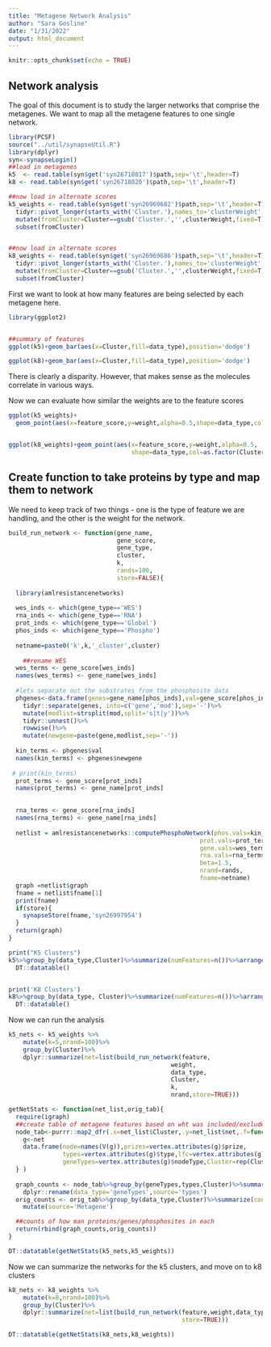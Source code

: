 ```yaml
---
title: "Metagene Network Analysis"
author: "Sara Gosline"
date: "1/31/2022"
output: html_document
---
```


```r
knitr::opts_chunk$set(echo = TRUE)
```

## Network analysis 

The goal of this document is to study the larger networks that comprise the metagenes. We want to map all the metagene features to one single network.

```r

library(PCSF)
source("../util/synapseUtil.R")
library(dplyr)
syn<-synapseLogin()
##load in metagenes
k5  <- read.table(syn$get('syn26718017')$path,sep='\t',header=T)
k8 <- read.table(syn$get('syn26718020')$path,sep='\t',header=T)

##now load in alternate scores
k5_weights <- read.table(syn$get('syn26969682')$path,sep='\t',header=T)%>%
  tidyr::pivot_longer(starts_with('Cluster.'),names_to='clusterWeight',values_to = 'weight')%>%
  mutate(fromCluster=Cluster==gsub('Cluster.','',clusterWeight,fixed=T))%>%
  subset(fromCluster)


##now load in alternate scores
k8_weights <- read.table(syn$get('syn26969686')$path,sep='\t',header=T)%>%
  tidyr::pivot_longer(starts_with('Cluster.'),names_to='clusterWeight',values_to = 'weight')%>%
  mutate(fromCluster=Cluster==gsub('Cluster.','',clusterWeight,fixed=T))%>%
  subset(fromCluster)


```

First we want to look at how many features are being selected by each metagene here.

```r
library(ggplot2)


##summary of features
ggplot(k5)+geom_bar(aes(x=Cluster,fill=data_type),position='dodge')

ggplot(k8)+geom_bar(aes(x=Cluster,fill=data_type),position='dodge')


```

There is clearly a disparity. However, that makes sense as the molecules correlate in various ways. 

Now we can evaluate how similar the weights are to the feature scores

```r


ggplot(k5_weights)+
  geom_point(aes(x=feature_score,y=weight,alpha=0.5,shape=data_type,col=as.factor(Cluster)))


ggplot(k8_weights)+geom_point(aes(x=feature_score,y=weight,alpha=0.5,
                                  shape=data_type,col=as.factor(Cluster)))


```
## Create function to take proteins by type and map them to network

We need to keep track of two things - one is the type of feature we are handling, and the other is the weight for the network.

```r

build_run_network <- function(gene_name, 
                              gene_score, 
                              gene_type,
                              cluster,
                              k,
                              rands=100,
                              store=FALSE){
  
  library(amlresistancenetworks)
  
  wes_inds <- which(gene_type=='WES')
  rna_inds <- which(gene_type=='RNA')
  prot_inds <- which(gene_type=='Global')
  phos_inds <- which(gene_type=='Phospho')
  
  netname=paste0('k',k,'_cluster',cluster)
  
    ##rename WES
  wes_terms <- gene_score[wes_inds]
  names(wes_terms) <- gene_name[wes_inds]
  
  #lets separate out the substrates from the phosphosite data
  phgenes<-data.frame(genes=gene_name[phos_inds],val=gene_score[phos_inds])%>%
    tidyr::separate(genes, into=c('gene','mod'),sep='-')%>%
    mutate(modlist=strsplit(mod,split='s|t|y'))%>%
    tidyr::unnest()%>%
    rowwise()%>%
    mutate(newgene=paste(gene,modlist,sep='-'))
  
  kin_terms <- phgenes$val
  names(kin_terms) <- phgenes$newgene
  
 # print(kin_terms)
  prot_terms <- gene_score[prot_inds]
  names(prot_terms) <- gene_name[prot_inds]
  

  rna_terms <- gene_score[rna_inds]
  names(rna_terms) <- gene_name[rna_inds]
  
  netlist = amlresistancenetworks::computePhosphoNetwork(phos.vals=kin_terms,
                                                     prot.vals=prot_terms,
                                                     gene.vals=wes_terms,
                                                     rna.vals=rna_terms,
                                                     beta=1.5,
                                                     nrand=rands,
                                                     fname=netname)
  graph =netlist$graph
  fname = netlist$fname[1]
  print(fname)
  if(store){
    synapseStore(fname,'syn26997954')
  }  
  return(graph)
}

print("K5 Clusters")
k5%>%group_by(data_type,Cluster)%>%summarize(numFeatures=n())%>%arrange(Cluster)%>%
  DT::datatable()


print('K8 Clusters')
k8%>%group_by(data_type, Cluster)%>%summarize(numFeatures=n())%>%arrange(Cluster)%>%
  DT::datatable()
```

Now we can run the analysis


```r
k5_nets <- k5_weights %>%
    mutate(k=5,nrand=100)%>%
    group_by(Cluster)%>%
    dplyr::summarize(net=list(build_run_network(feature,
                                             weight,
                                             data_type,
                                             Cluster,
                                             k,
                                             nrand,store=TRUE)))

getNetStats <- function(net_list,orig_tab){
  require(igraph)
  ##create table of metagene features based on wht was included/excluded from the network
  node_tab<-purrr::map2_dfr(.x=net_list$Cluster,.y=net_list$net,.f=function(Cluster,net){
    g<-net
    data.frame(node=names(V(g)),prizes=vertex.attributes(g)$prize,
               types=vertex.attributes(g)$type,lfc=vertex.attributes(g)$logFoldChange,
               geneTypes=vertex.attributes(g)$nodeType,Cluster=rep(Cluster,length(V(g))))
  } )
  
  graph_counts <- node_tab%>%group_by(geneTypes,types,Cluster)%>%summarize(count=n())%>%
    dplyr::rename(data_type='geneTypes',source='types')
  orig_counts <- orig_tab%>%group_by(data_type,Cluster)%>%summarize(count=n())%>%
    mutate(source='Metagene')

  ##counts of how man proteins/genes/phosphosites in each
  return(rbind(graph_counts,orig_counts))  
}

DT::datatable(getNetStats(k5_nets,k5_weights))

```

Now we can summarize the networks for the k5 clusters, and move on to k8 clusters

```r

k8_nets <- k8_weights %>%
    mutate(k=8,nrand=100)%>%
    group_by(Cluster)%>%
    dplyr::summarize(net=list(build_run_network(feature,weight,data_type,Cluster,k,nrand,
                                                store=TRUE)))

DT::datatable(getNetStats(k8_nets,k8_weights))


```
